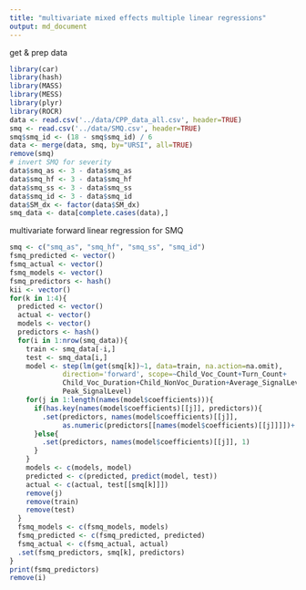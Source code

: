 ```yaml
---
title: "multivariate mixed effects multiple linear regressions"
output: md_document
---
```


get & prep data
```r
library(car)
library(hash)
library(MASS)
library(MESS)
library(plyr)
library(ROCR)
data <- read.csv('../data/CPP_data_all.csv', header=TRUE)
smq <- read.csv('../data/SMQ.csv', header=TRUE)
smq$smq_id <- (18 - smq$smq_id) / 6
data <- merge(data, smq, by="URSI", all=TRUE)
remove(smq)
# invert SMQ for severity
data$smq_as <- 3 - data$smq_as
data$smq_hf <- 3 - data$smq_hf
data$smq_ss <- 3 - data$smq_ss
data$smq_id <- 3 - data$smq_id
data$SM_dx <- factor(data$SM_dx)
smq_data <- data[complete.cases(data),]
```

multivariate forward linear regression for SMQ
```r
smq <- c("smq_as", "smq_hf", "smq_ss", "smq_id")
fsmq_predicted <- vector()
fsmq_actual <- vector()
fsmq_models <- vector()
fsmq_predictors <- hash()
kii <- vector()
for(k in 1:4){
  predicted <- vector()
  actual <- vector()
  models <- vector()
  predictors <- hash()
  for(i in 1:nrow(smq_data)){
    train <- smq_data[-i,]
    test <- smq_data[i,]
    model <- step(lm(get(smq[k])~1, data=train, na.action=na.omit),
             direction='forward', scope=~Child_Voc_Count+Turn_Count+
             Child_Voc_Duration+Child_NonVoc_Duration+Average_SignalLevel+
             Peak_SignalLevel)
    for(j in 1:length(names(model$coefficients))){
      if(has.key(names(model$coefficients)[[j]], predictors)){
        .set(predictors, names(model$coefficients)[[j]],
             as.numeric(predictors[[names(model$coefficients)[[j]]]])+ 1)
      }else{
        .set(predictors, names(model$coefficients)[[j]], 1)
      }
    }
    models <- c(models, model)
    predicted <- c(predicted, predict(model, test))
    actual <- c(actual, test[[smq[k]]])
    remove(j)
    remove(train)
    remove(test)
  }
  fsmq_models <- c(fsmq_models, models)
  fsmq_predicted <- c(fsmq_predicted, predicted)
  fsmq_actual <- c(fsmq_actual, actual)
  .set(fsmq_predictors, smq[k], predictors)
}
print(fsmq_predictors)
remove(i)
```